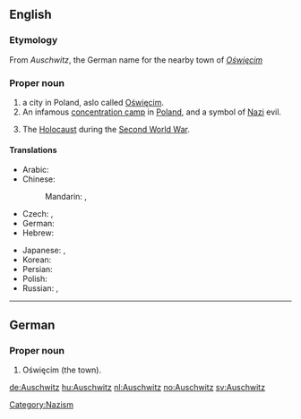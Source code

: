 ==English==
{{wikipedia}}
===Etymology===
From {{etyl|de}} ''Auschwitz'', the German name for the nearby town of ''[[Oświęcim]]''

===Proper noun===
{{en-proper noun}}

# a city in Poland, aslo called [[Oświęcim]].
# An infamous [[concentration camp]] in [[Poland]], and a symbol of [[Nazi]] evil.
# {{rfv-sense}} {{by extension}} The [[Holocaust]] during the [[Second World War]].

====Translations====
{{trans-top|city}}
* Arabic: {{t|ar|أوشفيتز|m|tr='aushfitz|sc=Arab}}
* Chinese:
*: Mandarin: {{t|zh|奧斯威辛|sc=Hani}}, {{t|zh|奥斯威辛|tr=Àosīwēixīn|sc=Hani}}
* Czech: {{t|cs|Osvětim|m}},  {{t|cs|Auschwitz|m}}
* German: {{t|de|Auschwitz|n}}
* Hebrew: {{t|he|אושוויץ|sc=Hebr}}
{{trans-mid}}
* Japanese: {{t|ja|アウシュヴィッツ|tr=Aushuvittsu|sc=Jpan}},  {{t|ja|アウシュビッツ|tr=Aushubittsu|sc=Jpan}}
* Korean: {{t|ko|아우슈비츠|tr=Ausyubicheu|sc=Kore}}
* Persian: {{t|fa|آشویتس|sc=fa-Arab}}
* Polish: {{t|pl|Oświęcim|m}}
* Russian: {{t|ru|Освенцим|m|tr=Osvéncim|sc=Cyrl}},  {{t|ru|Аушвиц|m|tr=Áušvic|sc=Cyrl}}
{{trans-bottom}}

[[Category:Nazism]]
----

==German==

===Proper noun===
{{infl|de|proper noun}}

# Oświęcim (the town).

[[de:Auschwitz]]
[[hu:Auschwitz]]
[[nl:Auschwitz]]
[[no:Auschwitz]]
[[sv:Auschwitz]]
